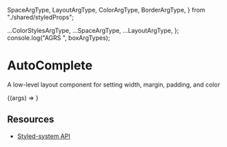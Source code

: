   SpaceArgType,
  LayoutArgType,
  ColorArgType,
  BorderArgType,
} from "./shared/styledProps";

  ...ColorStylesArgType,
  ...SpaceArgType,
  ...LayoutArgType,
};
console.log("AGRS ", boxArgTypes);

<Meta title="Core|Layout/AutoComplete" component={AutoComplete} />

# AutoComplete

A low-level layout component for setting width, margin, padding, and color

<Canvas withToolbar>
  <Story name="Default" argTypes={boxArgTypes}>
    {(args) => <AutoComplete />}
  </Story>
</Canvas>

<ArgsTable story="Default" />

## **Resources**

- [Styled-system API](https://styled-system.com/api)
